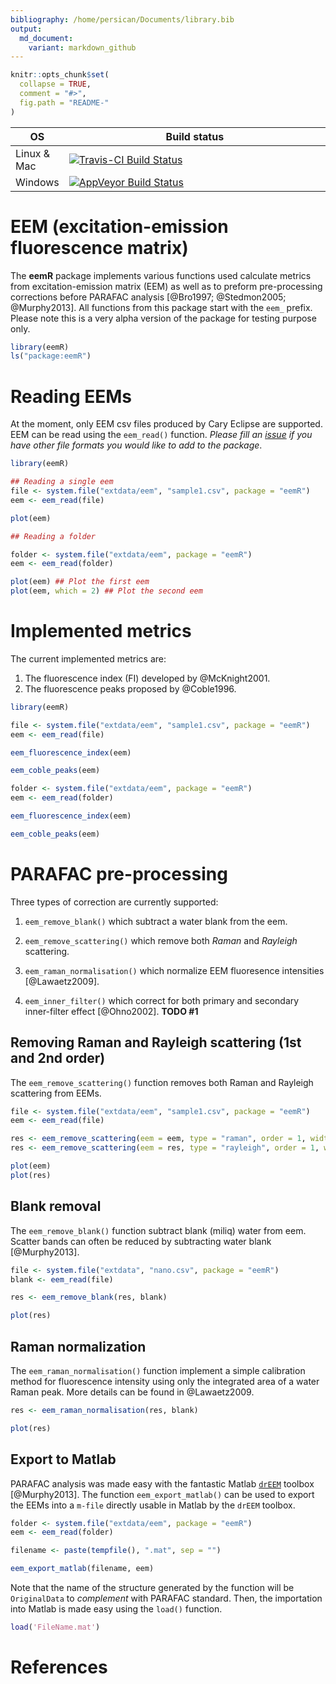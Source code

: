 ```yaml
---
bibliography: /home/persican/Documents/library.bib
output:
  md_document:
    variant: markdown_github
---
```


<!-- README.md is generated from README.Rmd. Please edit that file -->

```r
knitr::opts_chunk$set(
  collapse = TRUE,
  comment = "#>",
  fig.path = "README-"
)
```

| **OS** 	| **Build status** 	|
|-------------	|------------------------------------------------------------------------------------------------------------------------------------------------------------------------------	|
| Linux & Mac 	| [![Travis-CI Build Status](https://travis-ci.org/PMassicotte/eemR.svg?branch=master)](https://travis-ci.org/PMassicotte/eemR) 	|
| Windows 	| [![AppVeyor Build Status](https://ci.appveyor.com/api/projects/status/github/PMassicotte/eemR?branch=master&amp;svg=true)](https://ci.appveyor.com/project/PMassicotte/eemR) 	|

# EEM (excitation-emission fluorescence matrix)

The **eemR** package implements various functions used calculate metrics from excitation-emission matrix (EEM) as well as to preform pre-processing corrections before PARAFAC analysis [@Bro1997; @Stedmon2005; @Murphy2013]. All functions from this package start with the `eem_` prefix. Please note this is a very alpha version of the package for testing purpose only.

```r
library(eemR)
ls("package:eemR")
```

# Reading EEMs

At the moment, only EEM csv files produced by Cary Eclipse are supported. EEM can be read using the `eem_read()` function. *Please fill an [issue](https://github.com/PMassicotte/eemR/issues) if you have other file formats you would like to add to the package*.

```r

library(eemR)

## Reading a single eem
file <- system.file("extdata/eem", "sample1.csv", package = "eemR")
eem <- eem_read(file)

plot(eem)

## Reading a folder

folder <- system.file("extdata/eem", package = "eemR")
eem <- eem_read(folder)

plot(eem) ## Plot the first eem
plot(eem, which = 2) ## Plot the second eem

```

# Implemented metrics

The current implemented metrics are:

1. The fluorescence index (FI) developed by @McKnight2001.
2. The fluorescence peaks proposed by @Coble1996.

```r

library(eemR)

file <- system.file("extdata/eem", "sample1.csv", package = "eemR")
eem <- eem_read(file)

eem_fluorescence_index(eem)

eem_coble_peaks(eem)

folder <- system.file("extdata/eem", package = "eemR")
eem <- eem_read(folder)

eem_fluorescence_index(eem)

eem_coble_peaks(eem)

```


# PARAFAC pre-processing

Three types of correction are currently supported:

1. `eem_remove_blank()` which subtract a water blank from the eem.

2. `eem_remove_scattering()` which remove both *Raman* and *Rayleigh* scattering.

3. `eem_raman_normalisation()` which normalize EEM fluoresence intensities [@Lawaetz2009].

4. `eem_inner_filter()` which correct for both primary and secondary inner-filter effect [@Ohno2002]. **TODO #1**

## Removing Raman and Rayleigh scattering (1st and 2nd order)

The `eem_remove_scattering()` function removes both Raman and Rayleigh scattering from EEMs.

```r

file <- system.file("extdata/eem", "sample1.csv", package = "eemR")
eem <- eem_read(file)

res <- eem_remove_scattering(eem = eem, type = "raman", order = 1, width = 10)
res <- eem_remove_scattering(eem = res, type = "rayleigh", order = 1, width = 10)

plot(eem)
plot(res)

```

## Blank removal

The `eem_remove_blank()` function subtract blank (miliq) water from eem. Scatter bands can often be reduced by subtracting water blank [@Murphy2013].

```r

file <- system.file("extdata", "nano.csv", package = "eemR")
blank <- eem_read(file)

res <- eem_remove_blank(res, blank)

plot(res)
```

## Raman normalization

The `eem_raman_normalisation()` function implement a simple calibration method for fluorescence intensity using only the integrated area of a water Raman peak. More details can be found in @Lawaetz2009.

```r

res <- eem_raman_normalisation(res, blank)

plot(res)

```

## Export to Matlab

PARAFAC analysis was made easy with the fantastic Matlab [`drEEM`](http://www.models.life.ku.dk/drEEM) toolbox [@Murphy2013]. The function `eem_export_matlab()` can be  used to export the EEMs into a `m-file` directly usable in Matlab by the `drEEM` toolbox.

```r
folder <- system.file("extdata/eem", package = "eemR")
eem <- eem_read(folder)

filename <- paste(tempfile(), ".mat", sep = "")

eem_export_matlab(filename, eem)

```

Note that the name of the structure generated by the function will be `OriginalData` to *complement* with PARAFAC standard. Then, the importation into Matlab is made easy using the `load()` function.

```matlab
load('FileName.mat')
```

# References
